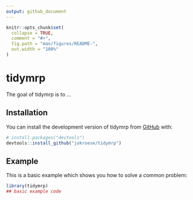 ```yaml
---
output: github_document
---
```


<!-- README.md is generated from README.Rmd. Please edit that file -->

```r
knitr::opts_chunk$set(
  collapse = TRUE,
  comment = "#>",
  fig.path = "man/figures/README-",
  out.width = "100%"
)
```

# tidymrp

<!-- badges: start -->
<!-- badges: end -->

The goal of tidymrp is to ...

## Installation

You can install the development version of tidymrp from [GitHub](https://github.com/) with:

``` r
# install.packages("devtools")
devtools::install_github("jokroese/tidymrp")
```

## Example

This is a basic example which shows you how to solve a common problem:

```r
library(tidymrp)
## basic example code
```
